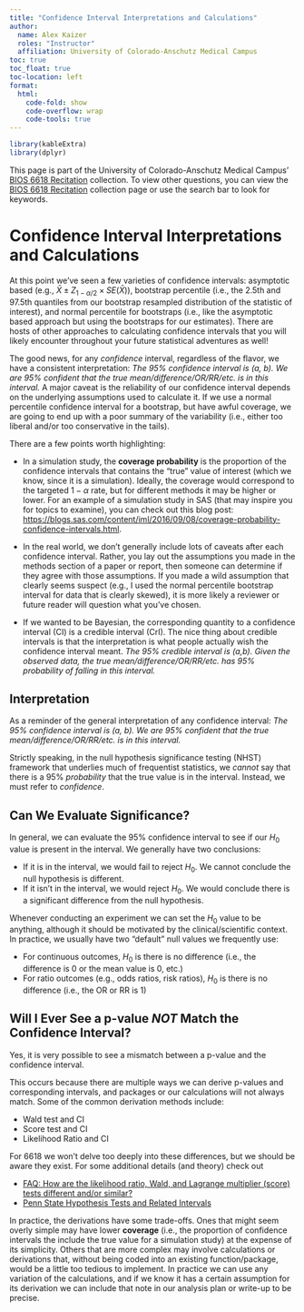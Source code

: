 ```yaml
---
title: "Confidence Interval Interpretations and Calculations"
author: 
  name: Alex Kaizer
  roles: "Instructor"
  affiliation: University of Colorado-Anschutz Medical Campus
toc: true
toc_float: true
toc-location: left
format:
  html:
    code-fold: show
    code-overflow: wrap 
    code-tools: true
---
```


```r
library(kableExtra)
library(dplyr)
```

This page is part of the University of Colorado-Anschutz Medical Campus' [BIOS 6618 Recitation](/recitation/index.qmd) collection. To view other questions, you can view the [BIOS 6618 Recitation](/recitation/index.qmd) collection page or use the search bar to look for keywords.

# Confidence Interval Interpretations and Calculations

At this point we've seen a few varieties of confidence intervals: asymptotic based (e.g., $\bar{X} \pm Z_{1-\alpha/2} \times SE(\bar{X})$), bootstrap percentile (i.e., the 2.5th and 97.5th quantiles from our bootstrap resampled distribution of the statistic of interest), and normal percentile for bootstraps (i.e., like the asymptotic based approach but using the bootstraps for our estimates). There are hosts of other approaches to calculating confidence intervals that you will likely encounter throughout your future statistical adventures as well!

The good news, for any *confidence* interval, regardless of the flavor, we have a consistent interpretation: *The 95% confidence interval is (a, b). We are 95% confident that the true mean/difference/OR/RR/etc. is in this interval.* A major caveat is the reliability of our confidence interval depends on the underlying assumptions used to calculate it. If we use a normal percentile confidence interval for a bootstrap, but have awful coverage, we are going to end up with a poor summary of the variability (i.e., either too liberal and/or too conservative in the tails).

There are a few points worth highlighting:

* In a simulation study, the **coverage probability** is the proportion of the confidence intervals that contains the "true" value of interest (which we know, since it is a simulation). Ideally, the coverage would correspond to the targeted $1-\alpha$ rate, but for different methods it may be higher or lower. For an example of a simulation study in SAS (that may inspire you for topics to examine), you can check out this blog post: [https://blogs.sas.com/content/iml/2016/09/08/coverage-probability-confidence-intervals.html](https://blogs.sas.com/content/iml/2016/09/08/coverage-probability-confidence-intervals.html).

* In the real world, we don't generally include lots of caveats after each confidence interval. Rather, you lay out the assumptions you made in the methods section of a paper or report, then someone can determine if they agree with those assumptions. If you made a wild assumption that clearly seems suspect (e.g., I used the normal percentile bootstrap interval for data that is clearly skewed), it is more likely a reviewer or future reader will question what you've chosen.

* If we wanted to be Bayesian, the corresponding quantity to a confidence interval (CI) is a credible interval (CrI). The nice thing about credible intervals is that the interpretation is what people actually wish the confidence interval meant. *The 95% credible interval is (a,b). Given the observed data, the true mean/difference/OR/RR/etc. has 95% probability of falling in this interval.*


## Interpretation

As a reminder of the general interpretation of any confidence interval: *The 95% confidence interval is (a, b). We are 95% confident that the true mean/difference/OR/RR/etc. is in this interval.*

Strictly speaking, in the null hypothesis significance testing (NHST) framework that underlies much of frequentist statistics, we *cannot* say that there is a 95% *probability* that the true value is in the interval. Instead, we must refer to *confidence*.

## Can We Evaluate Significance?

In general, we can evaluate the 95% confidence interval to see if our $H_0$ value is present in the interval. We generally have two conclusions:

* If it is in the interval, we would fail to reject $H_0$. We cannot conclude the null hypothesis is different.
* If it isn't in the interval, we would reject $H_0$. We would conclude there is a significant difference from the null hypothesis.

Whenever conducting an experiment we can set the $H_0$ value to be anything, although it should be motivated by the clinical/scientific context. In practice, we usually have two "default" null values we frequently use:

* For continuous outcomes, $H_0$ is there is no difference (i.e., the difference is 0 or the mean value is 0, etc.)
* For ratio outcomes (e.g., odds ratios, risk ratios), $H_0$ is there is no difference (i.e., the OR or RR is 1)


## Will I Ever See a p-value *NOT* Match the Confidence Interval?

Yes, it is very possible to see a mismatch between a p-value and the confidence interval.

This occurs because there are multiple ways we can derive p-values and corresponding intervals, and packages or our calculations will not always match. Some of the common derivation methods include:

* Wald test and CI
* Score test and CI 
* Likelihood Ratio and CI

For 6618 we won't delve too deeply into these differences, but we should be aware they exist. For some additional details (and theory) check out

* [FAQ: How are the likelihood ratio, Wald, and Lagrange multiplier (score) tests different and/or similar?](https://stats.idre.ucla.edu/other/mult-pkg/faq/general/faqhow-are-the-likelihood-ratio-wald-and-lagrange-multiplier-score-tests-different-andor-similar)
* [Penn State Hypothesis Tests and Related Intervals](https://online.stat.psu.edu/stat504/lesson/2/2.7)

In practice, the derivations have some trade-offs. Ones that might seem overly simple may have lower **coverage** (i.e., the proportion of confidence intervals the include the true value for a simulation study) at the expense of its simplicity. Others that are more complex may involve calculations or derivations that, without being coded into an existing function/package, would be a little too tedious to implement. In practice we can use any variation of the calculations, and if we know it has a certain assumption for its derivation we can include that note in our analysis plan or write-up to be precise.

